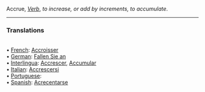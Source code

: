 Accrue, <i>[[Verb]]</i>, ''to increase, or add by increments, to accumulate''. 
<HR> <P> <H3>Translations</H3>
<BR>• [[French]]: [[Accroisser]]
<BR>• [[German]]: [[Fallen Sie an]]
<BR>• [[Interlingua]]: [[Accrescer]], [[Accumular]]
<BR>• [[Italian]]: [[Accrescersi]]
<BR>• [[Portuguese]]: [[]]
<BR>• [[Spanish]]: [[Acrecentarse]]
<BR>